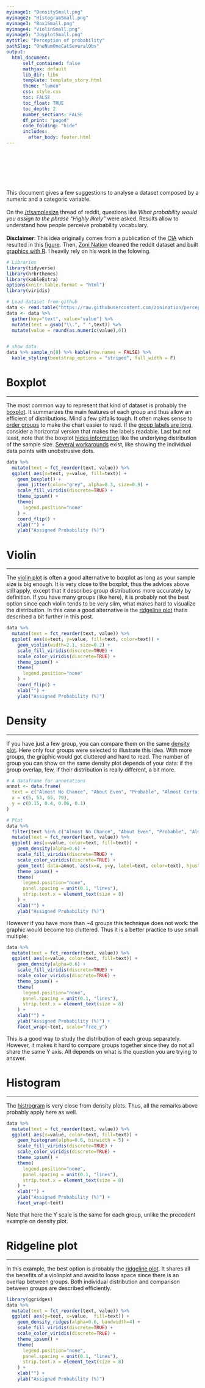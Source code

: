 ```yaml
---
myimage1: "DensitySmall.png"
myimage2: "HistogramSmall.png"
myimage3: "Box1Small.png"
myimage4: "ViolinSmall.png"
myimage5: "JoyplotSmall.png"
mytitle: "Perception of probability"
pathSlug: "OneNumOneCatSeveralObs"
output:
  html_document:
      self_contained: false
      mathjax: default
      lib_dir: libs
      template: template_story.html
      theme: "lumen"
      css: style.css
      toc: FALSE
      toc_float: TRUE
      toc_depth: 2
      number_sections: FALSE
      df_print: "paged"
      code_folding: "hide"
      includes:
        after_body: footer.html
---
```


<br><br><br>
<div class="mycontent">





<div class = "row">
<div class = "col-md-8">
<br><br>
This document gives a few suggestions to analyse a dataset composed by a numeric and a categoric variable.
<br><br>
On the [/r/samplesize](https://www.reddit.com/r/SampleSize/) thread of reddit, questions like *What probability would you assign to the phrase "Highly likely"* were asked. Results allow to understand how people perceive probability vocabulary.
<br><br>
**Disclaimer**: This idea originally comes from a publication of the [CIA](https://www.cia.gov/library/center-for-the-study-of-intelligence/csi-publications/books-and-monographs/psychology-of-intelligence-analysis/art15.html) which resulted in this [figure](https://www.cia.gov/library/center-for-the-study-of-intelligence/csi-publications/books-and-monographs/psychology-of-intelligence-analysis/fig18.gif/image.gif). Then, [Zoni Nation](https://github.com/zonination) cleaned the reddit dataset and built [graphics with R](https://github.com/zonination/perceptions). I heavily rely on his work in the folowing.

</div>
<div class = "col-md-4">

```r
# Libraries
library(tidyverse)
library(hrbrthemes)
library(kableExtra)
options(knitr.table.format = "html")
library(viridis)

# Load dataset from github
data <- read.table("https://raw.githubusercontent.com/zonination/perceptions/master/probly.csv", header=TRUE, sep=",")
data <- data %>%
  gather(key="text", value="value") %>%
  mutate(text = gsub("\\.", " ",text)) %>%
  mutate(value = round(as.numeric(value),0))


# show data
data %>% sample_n(8) %>% kable(row.names = FALSE) %>%
  kable_styling(bootstrap_options = "striped", full_width = F)
```
</div>
</div>










# Boxplot
***
The most common way to represent that kind of dataset is probably the [boxplot](). It summarizes the main features of each group and thus allow an efficient of distributions. Mind a few pitfalls tough. It often makes sense to [order groups](http://www.data-to-viz.com/caveat/order_data.html) to make the chart easier to read. If the [group labels are long](http://www.data-to-viz.com/caveat/hard_label.html), consider a horizontal version that makes the labels readable. Last but not least, note that the boxplot [hides information](http://www.data-to-viz.com/caveat/boxplot.html) like the underlying distribution of the sample size. [Several workarounds](http://www.data-to-viz.com/caveat/boxplot.html) exist, like showing the individual data points with unobstrusive dots.
```r
data %>%
  mutate(text = fct_reorder(text, value)) %>%
  ggplot( aes(x=text, y=value, fill=text)) +
    geom_boxplot() +
    geom_jitter(color="grey", alpha=0.3, size=0.9) +
    scale_fill_viridis(discrete=TRUE) +
    theme_ipsum() +
    theme(
      legend.position="none"
    ) +
    coord_flip() +
    xlab("") +
    ylab("Assigned Probability (%)")
```


# Violin
***
The [violin plot]() is often a good alternative to boxplot as long as your sample size is big enough. It is very close to the boxplot, thus the advices above still apply, except that it describes group distributions more accurately by definition. If you have many groups (like here), it is probably not the best option since each violin tends to be very slim, what makes hard to visualize the distribution. In this case a good alternative is the [ridgeline plot]() thatis described a bit further in this post.
```r
data %>%
  mutate(text = fct_reorder(text, value)) %>%
  ggplot( aes(x=text, y=value, fill=text, color=text)) +
    geom_violin(width=2.1, size=0.2) +
    scale_fill_viridis(discrete=TRUE) +
    scale_color_viridis(discrete=TRUE) +
    theme_ipsum() +
    theme(
      legend.position="none"
    ) +
    coord_flip() +
    xlab("") +
    ylab("Assigned Probability (%)")
```



# Density
***
If you have just a few group, you can compare them on the same [density plot](). Here only four groups were selected to illustrate this idea. With more groups, the graphic would get cluttered and hard to read. The number of group you can show on the same density plot depends of your data: if the group overlap, few, if their distribution is really different, a bit more.
```r
# A dataframe for annotations
annot <- data.frame(
  text = c("Almost No Chance", "About Even", "Probable", "Almost Certainly"),
  x = c(5, 53, 65, 79),
  y = c(0.15, 0.4, 0.06, 0.1)
)

# Plot
data %>%
  filter(text %in% c("Almost No Chance", "About Even", "Probable", "Almost Certainly")) %>%
  mutate(text = fct_reorder(text, value)) %>%
  ggplot( aes(x=value, color=text, fill=text)) +
    geom_density(alpha=0.6) +
    scale_fill_viridis(discrete=TRUE) +
    scale_color_viridis(discrete=TRUE) +
    geom_text( data=annot, aes(x=x, y=y, label=text, color=text), hjust=0, size=4.5) +
    theme_ipsum() +
    theme(
      legend.position="none",
      panel.spacing = unit(0.1, "lines"),
      strip.text.x = element_text(size = 8)
    ) +
    xlab("") +
    ylab("Assigned Probability (%)")
```


However if you have more than ~4 groups this technique does not work: the graphic would become too cluttered. Thus it is a better practice to use small multiple:
```r
data %>%
  mutate(text = fct_reorder(text, value)) %>%
  ggplot( aes(x=value, color=text, fill=text)) +
    geom_density(alpha=0.6) +
    scale_fill_viridis(discrete=TRUE) +
    scale_color_viridis(discrete=TRUE) +
    theme_ipsum() +
    theme(
      legend.position="none",
      panel.spacing = unit(0.1, "lines"),
      strip.text.x = element_text(size = 8)
    ) +
    xlab("") +
    ylab("Assigned Probability (%)") +
    facet_wrap(~text, scale="free_y")
```

This is a good way to study the distribution of each group separately. However, it makes it hard to compare groups together since they do not all share the same Y axis. All depends on what is the question you are trying to answer.



# Histogram
***
The [histrogram]() is very close from density plots. Thus, all the remarks above probably apply here as well.
```r
data %>%
  mutate(text = fct_reorder(text, value)) %>%
  ggplot( aes(x=value, color=text, fill=text)) +
    geom_histogram(alpha=0.6, binwidth = 5) +
    scale_fill_viridis(discrete=TRUE) +
    scale_color_viridis(discrete=TRUE) +
    theme_ipsum() +
    theme(
      legend.position="none",
      panel.spacing = unit(0.1, "lines"),
      strip.text.x = element_text(size = 8)
    ) +
    xlab("") +
    ylab("Assigned Probability (%)") +
    facet_wrap(~text)
```
Note that here the Y scale is the same for each group, unlike the precedent example on density plot.


# Ridgeline plot
***
In this example, the best option is probably the [ridgeline plot](). It shares all the benefits of a violinplot and avoid to loose space since there is an overlap between groups. Both individual distribution and comparison between groups are described efficiently.
```r
library(ggridges)
data %>%
  mutate(text = fct_reorder(text, value)) %>%
  ggplot( aes(y=text, x=value,  fill=text)) +
    geom_density_ridges(alpha=0.6, bandwidth=4) +
    scale_fill_viridis(discrete=TRUE) +
    scale_color_viridis(discrete=TRUE) +
    theme_ipsum() +
    theme(
      legend.position="none",
      panel.spacing = unit(0.1, "lines"),
      strip.text.x = element_text(size = 8)
    ) +
    xlab("") +
    ylab("Assigned Probability (%)")
```
